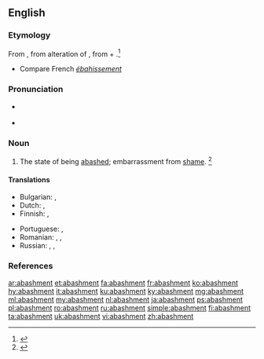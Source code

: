==English==

===Etymology===
From {{etyl|enm|en}} {{m|enm|abaishment}}, from {{etyl|frm|en}} {{m|frm|abaissement||astonishment}} alteration of {{m|frm|esbaissement}}, from {{m|frm|esbaiss}} + {{m|frm|-ment}}.<ref>{{R:MW3 1976|page=2}}</ref>
* Compare French ''[[ébahissement]]''

===Pronunciation===
* {{a|RP}} {{IPA|/əˈbæʃ.mənt/|lang=en}}
* {{a|GenAm}} {{IPA|/əˈbæʃ.mənt/|lang=en}}

===Noun===
{{en-noun}}

# The state of being [[abashed]]; embarrassment from [[shame]]. {{defdate|First attested from 1350 to 1470.}}<ref>{{R:SOED5|page=2}}</ref>

====Translations====
{{trans-top|the state of being abashed; confusion from shame}}
* Bulgarian: {{t|bg|засраменост|sc=Cyrl}}, {{t+|bg|смущение|sc=Cyrl}}
* Dutch: {{t+|nl|verlegenheid|f}}, {{t|nl|moeilijk parket}}
* Finnish: {{t+|fi|häpeä}}, {{t|fi|hämminki}}
{{trans-mid}}
* Portuguese: {{t+|pt|confusão}}, {{t+|pt|vergonha}}
* Romanian: {{t+|ro|jenă|f}}, {{t+|ro|rușine|f}}, {{t+|ro|rușinare|f}}
* Russian: {{t+|ru|расте́рянность|f}}, {{t+|ru|смуще́ние|n}}, {{t+|ru|замеша́тельство|n}}
{{trans-bottom}}

===References===
<references/>

[[ar:abashment]]
[[et:abashment]]
[[fa:abashment]]
[[fr:abashment]]
[[ko:abashment]]
[[hy:abashment]]
[[it:abashment]]
[[ku:abashment]]
[[ky:abashment]]
[[mg:abashment]]
[[ml:abashment]]
[[my:abashment]]
[[nl:abashment]]
[[ja:abashment]]
[[ps:abashment]]
[[pl:abashment]]
[[ro:abashment]]
[[ru:abashment]]
[[simple:abashment]]
[[fi:abashment]]
[[ta:abashment]]
[[uk:abashment]]
[[vi:abashment]]
[[zh:abashment]]